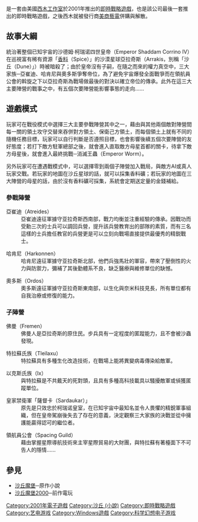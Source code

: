 {{unreferenced|time=2015-01-28T01:08:07+00:00}}
{{NoteTA
| G1=Games
| 1=zh-cn:帝王：沙丘之战; zh-tw:沙丘魔堡：皇權爭霸;
}}
{{Infobox VG
| title       = 沙丘魔堡：皇權爭霸
| image       = EmperorBoxshot.jpg
| caption     = 
| english     = Emperor: Battle for Dune
| official    = {{vgrelease|TW|沙丘魔堡：皇權爭霸}}
| common      = {{Vgrelease|CN|帝王：沙丘-{}-之战|CN|帝王：浴血沙丘}}
| genre       = [[即時戰略遊戲|即時戰略遊戲]]
| platform    = [[Microsoft_Windows|Microsoft Windows]]
| developer   = [[西木工作室|西木工作室]]
| publisher   = [[美商藝電|美商藝電]]
| distributor = [[美商藝電|美商藝電]]
| series      = [[沙丘魔堡系列|沙丘魔堡系列]]
| engine      = [[SAGE引擎|SAGE引擎]]
| modes       = [[單人電子遊戲|單人]]、[[多人遊戲|多人遊戲]]
| released    = 2001年
}}
{{Vgname|沙丘魔堡：皇權爭霸|en=Emperor: Battle for Dune|cn=帝王：沙丘之战|tw=沙丘魔堡：皇權爭霸|俗称「'''沙丘魔堡3000'''」}}是一套由美國[[西木工作室|西木工作室]]於2001年推出的[[即時戰略遊戲|即時戰略遊戲]]，也是該公司最後一套推出的即時戰略遊戲，之後西木就被發行商[[美商藝電|美商藝電]]併購與解散。

==故事大綱==
統治著整個已知宇宙的沙德姆·柯瑞诺四世皇帝（Emperor Shaddam Corrino IV）在巡視富有稀有資源「[[香料|香料]]（Spice）」的沙漠星球亞拉奇斯（Arrakis，別稱「沙丘（Dune）」）時被暗殺了；由於皇帝沒有子嗣，在隨之而來的權力真空中，三大家族─亞崔迪、哈肯尼與奧多斯爭奪帝位，為了避免宇宙爆發全面戰爭而在領航員公會的斡旋之下以亞拉奇斯為戰場做最後的對決以確立帝位的傳承。此外在這三大主要陣營的戰事之中，有五個次要陣營能影響事態的走向......

==遊戲模式==
玩家可在戰役模式中選擇三大主要參戰陣營其中之一，藉由與其他兩個敵對陣營間每一關的領土攻守交替來吞併對方領土、保衛己方領土，而每個領土上就有不同的隨機任務目標，玩家可以自行判斷是否遵照目標，也會影響後續五個次要陣營的友好態度；若打下敵方駐軍總部之後，就會進入直取敵方母星首都的關卡，待拿下敵方母星後，就會進入最終挑戰─消滅王蟲（Emperor Worm）。

另外玩家可在遭遇戰模式中，可以選擇零到兩個子陣營加入戰局，與敵方AI或真人玩家交戰。若玩家的地圖在沙丘星球的話，就可以採集香料礦；若玩家的地圖在三大陣營的母星的話，由於沒有香料礦可採集，系統會定期送定量的金錢補給。
===參戰陣營===
;亞崔迪（Atreides）
:亞崔迪遠征軍據守亚拉奇斯西南部，戰力均衡並注重經驗的傳承。因戰功而受勳三次的士兵可以調回兵營，提升該兵營教育出的部隊的素質，而有三名這樣的士兵擔任教官的兵營更是可以立刻向戰場直接提供最優秀的精鋭戰士。

;哈肯尼（Harkonnen）
:哈肯尼遠征軍據守亚拉奇斯北部，他們兵強馬壯的軍容，帶來了壓倒性的火力與防禦力，彌補了其後勤體系不良，缺乏醫療與維修單位的缺憾。

;奧多斯（Ordos）
:奧多斯遠征軍據守亚拉奇斯東南部，以生化與奈米科技見長，所有單位都有自我治療或修復的能力。

===子陣營===
;佛曼（Fremen）
:佛曼人是亞拉奇斯的原住民。步兵具有一定程度的匿蹤能力，且不會被沙蟲發現。

;特拉蘇氏族（Tleilaxu）
:特拉蘇具有多種生化改造技術，在戰場上能將異變病毒傳染給敵軍。

;以克斯氏族（Ix）
:與特拉蘇是不共戴天的死對頭，且具有多種高科技載具以騷擾敵軍或偵獲匿蹤單位。

;皇家禁衛軍「薩督卡（Sardaukar）」
:原先是只效忠於柯瑞诺皇室，在已知宇宙中最知名並令人畏懼的精銳軍事組織，但在皇帝駕崩後失去了存在的意義，決定觀察三大家族的決戰並從中擁護能贏得認可的繼位者。

;領航員公會（Spacing Guild）
:藉由掌握星際導航技術來主宰星際貿易的大財團，與特拉蘇有著檯面下不可告人的隱情……

==參見==
*[[沙丘魔堡|沙丘魔堡]]─原作小說
*[[沙丘魔堡2000|沙丘魔堡2000]]─前作電玩

{{Dune franchise}}
{{DEFAULTSORT:Emperor, Battle for Dune}}
[[Category:2001年電子遊戲|Category:2001年電子遊戲]]
[[Category:沙丘_(小說)|Category:沙丘 (小說)]]
[[Category:即時戰略遊戲|Category:即時戰略遊戲]]
[[Category:艺电游戏|Category:艺电游戏]]
[[Category:Windows遊戲|Category:Windows遊戲]]
[[Category:科学幻想电子游戏|Category:科学幻想电子游戏]]